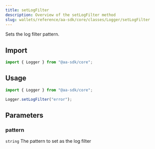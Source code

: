 ```yaml
---
title: setLogFilter
description: Overview of the setLogFilter method
slug: wallets/reference/aa-sdk/core/classes/Logger/setLogFilter
---
```




Sets the log filter pattern.

## Import

```ts
import { Logger } from "@aa-sdk/core";
```

## Usage

```ts
import { Logger } from "@aa-sdk/core";

Logger.setLogFilter("error");
```

## Parameters

### pattern

`string`
The pattern to set as the log filter
